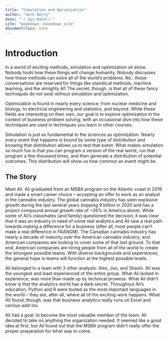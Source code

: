 ```yaml
--- 
title: "Simulation and Optimization"
author: "Seth Berry"
date: "`r Sys.Date()`"
site: "bookdown::bookdown_site"
documentclass: book
---
```


# Introduction

In a world of exciting methods, simulation and optimization sit alone. Nobody touts how these things will change humanity. Nobody discusses how these methods can solve all of the world's problems. No...those conversations are reserved for things like statistical methods, machine learning, and the almighty AI! The secret, though, is that all of these fancy techniques do not exist without simulation and optimization. 

Optimization is found in nearly every science: from nuclear medicine and biology, to electrical engineering and statistics, and beyond. While these fields are interesting on their own, our goal is to explore optimization in the context of business problem solving, with an occasional dive into how these techniques are used in techniques you learn in other courses.  

Simulation is just as fundamental to the sciences as optimization. Nearly every event that happens is bound by some type of distribution and knowing that distribution allows us to test that event. What makes simulation so much fun is that you can program a version of the real world, run that program a few thousand times, and then generate a distribution of potential outcomes. This distribution will show us how common an event might be. 

## The Story

Meet Ali. Ali graduated from an MSBA program on the Atlantic coast in 2019 and made a smart career choice -- accepting an offer to work as an analyst in the cannabis industry. The global cannabis industry has seen explosive growth during the last several years (topping 9 billion in 2020 and has a project compound annual growth rate of ~26% in America alone). While some of Ali's classmates (and family) questioned the decision, it was clear that it was an industry in need of some real analytics and Ali saw a real path towards making a difference for a business (after all, most people can't make a real difference in FAANGM). The Canadian cannabis industry has nearly a decade of maturity over the American cannabis industry, and American companies are looking to cover some of that lost ground. To that end, American companies are hiring people from all of the world to create the strongest possible teams. With diverse backgrounds and experiences, the general hope is teams will function at the highest possible levels.

Ali belonged to a team with 3 other analysts: Alex, Jun, and Shashi. Ali was the youngest and least experienced of the entire group. What Ali lacked in experience, was more than made up by technical prowess. What Ali didn't know is that the analytics world has a dark secret. Throughout Ali's education, Python and R were touted as the most important languages in the world -- they are, after all, where all of the exciting work happens. What Ali found, though, was that business analytics really runs on Excel and various add-ins. 

Ali had a goal: to become the most valuable member of the team. Ali decided to take on anything the organization needed. It seemed like a good idea at first, but Ali found out that the MSBA program didn't really offer the proper preparation for what was to come.